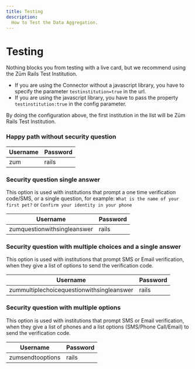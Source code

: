 ```yaml
---
title: Testing
description:
  How to Test the Data Aggregation.
---
```


# Testing

Nothing blocks you from testing with a live card, but we recommend using the Zūm Rails Test Institution.

- If you are using the Connector without a javascript library, you have to specify the parameter `testinstitution=true` in the url.
- If you are using the javascript library, you have to pass the property `testinstitution:true` in the config parameter.

By doing the configuration above, the first institution in the list will be Zūm Rails Test Institution.

### Happy path without security question

Username | Password
 ----- | ----
zum | rails

### Security question single answer

This option is used with institutions that prompt a one time verification code/SMS, or a single question, for example: `What is the name of your first pet?` or `Confirm your identity in your phone`

Username | Password
 ----- | ----
zumquestionwithsingleanswer | rails

### Security question with multiple choices and a single answer

This option is used with institutions that prompt SMS or Email verification, when they give a list of options to send the verification code.

Username | Password
 ----- | ----
zummultiplechoicequestionwithsingleanswer | rails

### Security question with multiple options

This option is used with institutions that prompt SMS or Email verification, when they give a list of phones and a list options (SMS/Phone Call/Email) to send the verification code.

Username | Password
 ----- | ----
zumsendtooptions | rails
